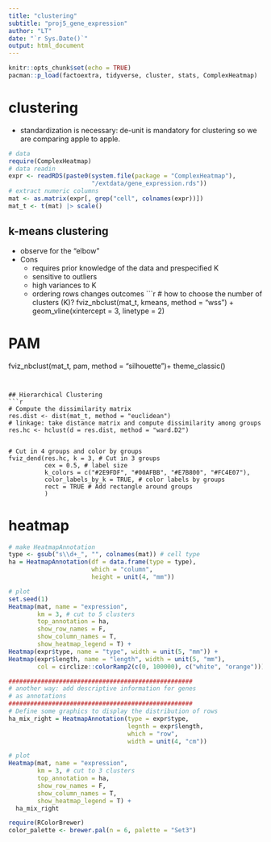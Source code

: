 ```yaml
---
title: "clustering"
subtitle: "proj5_gene_expression"
author: "LT"
date: "`r Sys.Date()`"
output: html_document
---
```


```r
knitr::opts_chunk$set(echo = TRUE)
pacman::p_load(factoextra, tidyverse, cluster, stats, ComplexHeatmap)
```

# clustering

- standardization is necessary: de-unit is mandatory for clustering so we are comparing apple to apple.

```r
# data
require(ComplexHeatmap)
# data readin
expr <- readRDS(paste0(system.file(package = "ComplexHeatmap"),
                       "/extdata/gene_expression.rds"))
# extract numeric columns
mat <- as.matrix(expr[, grep("cell", colnames(expr))])
mat_t <- t(mat) |> scale()
```
## k-means clustering
- observe for the "elbow"
- Cons
  - requires prior knowledge of the data and prespecified K
  - sensitive to outliers
  - high variances to K
  - ordering rows changes outcomes
```r
# how to choose the number of clusters (K)?
fviz_nbclust(mat_t, kmeans, method = "wss") +
  geom_vline(xintercept = 3, linetype = 2)

# PAM
fviz_nbclust(mat_t, pam, method = "silhouette")+
  theme_classic()
```


## Hierarchical Clustering
```r
# Compute the dissimilarity matrix
res.dist <- dist(mat_t, method = "euclidean") 
# linkage: take distance matrix and compute dissimilarity among groups
res.hc <- hclust(d = res.dist, method = "ward.D2")


# Cut in 4 groups and color by groups
fviz_dend(res.hc, k = 3, # Cut in 3 groups
          cex = 0.5, # label size
          k_colors = c("#2E9FDF", "#00AFBB", "#E7B800", "#FC4E07"),
          color_labels_by_k = TRUE, # color labels by groups
          rect = TRUE # Add rectangle around groups
          )
```
# heatmap

```r
# make HeatmapAnnotation 
type <- gsub("s\\d+_", "", colnames(mat)) # cell type
ha = HeatmapAnnotation(df = data.frame(type = type),
                       which = "column",
                       height = unit(4, "mm"))

# plot
set.seed(1)
Heatmap(mat, name = "expression", 
        km = 3, # cut to 5 clusters
        top_annotation = ha,
        show_row_names = F, 
        show_column_names = T,
        show_heatmap_legend = T) +
Heatmap(expr$type, name = "type", width = unit(5, "mm")) +
Heatmap(expr$length, name = "length", width = unit(5, "mm"),
        col = circlize::colorRamp2(c(0, 100000), c("white", "orange")))
```


```r
###################################################
# another way: add descriptive information for genes 
# as annotations
###################################################
# Define some graphics to display the distribution of rows
ha_mix_right = HeatmapAnnotation(type = expr$type, 
                                 legnth = expr$length,
                                 which = "row", 
                                 width = unit(4, "cm"))

# plot
Heatmap(mat, name = "expression", 
        km = 3, # cut to 3 clusters
        top_annotation = ha,
        show_row_names = F, 
        show_column_names = T,
        show_heatmap_legend = T) + 
  ha_mix_right
```



```r
require(RColorBrewer)
color_palette <- brewer.pal(n = 6, palette = "Set3")
```




















